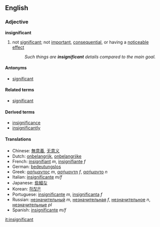 ==English==
===Adjective===
'''insignificant'''

#not [[significant]]; not [[important]], [[consequential]], or having a [[noticeable]] [[effect]]
#:''Such things are '''insignificant''' details compared to the main goal.''

====Antonyms====
*[[significant]]

====Related terms====
*[[significant]]

====Derived terms====
*[[insignificance]]
*[[insignificantly]]

====Translations====
*Chinese: [[無意義]], [[无意义]]
*Dutch: [[onbelangrijk]], [[onbelangrijke]]
*French: [[insignifiant]] ''m'', [[insignifiante]] ''f''
*German: [[bedeutungslos]]
*Greek: [[ασήμαντος]] ''m'', [[ασήμαντη]] ''f'', [[ασήμαντο]] ''n''
*Italian: [[insignificante]] ''m/f''
*Japanese: [[些細]]な
*Korean: [[하찮은]]
*Portuguese: [[insignificante]] ''m'', [[insignificanta]] ''f''
*Russian: [[незначительный]] ''m'', [[незначительная]] ''f'', [[незначительное]] ''n'', [[незначительные]] ''pl''
*Spanish: [[insignificante]] ''m/f''

[[it:insignificant]]